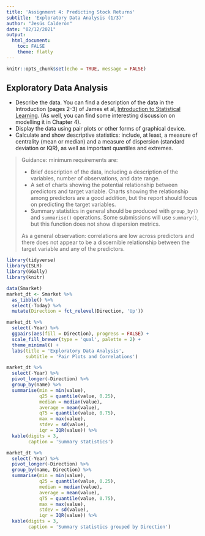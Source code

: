 ```yaml
---
title: 'Assignment 4: Predicting Stock Returns'
subtitle: 'Exploratory Data Analysis (1/3)'
author: "Jesús Calderón"
date: "02/12/2021"
output: 
  html_document:
    toc: FALSE
    theme: flatly
---
```


```r
knitr::opts_chunk$set(echo = TRUE, message = FALSE)
```




## Exploratory Data Analysis

+ Describe the data. You can find a description of the data in the Introduction (pages 2-3) of James et al, [Introduction to Statistical Learning](https://www.statlearning.com/). (As well, you can find some interesting discussion on modelling it in Chapter 4).
+ Display the data using pair plots or other forms of graphical device. 
+ Calculate and show descriptive statistics: include, at least, a measure of centrality (mean or median) and a measure of dispersion (standard deviation or IQR), as well as important quantiles and extremes.

> Guidance: minimum requirements are:
> 
> + Brief description of the data, including a description of the variables, number of observations, and date range.
> + A set of charts showing the potential relationship between predictors and target variable. Charts showing the relationship among predictors are a good addition, but the report should focus on predicting the target variables.
> + Summary statistics in general should be produced with `group_by()` and `summarise()` operations. Some submissions will use `summary()`, but this function does not show dispersion metrics.
>
> As a general observation: correlations are low across predictors and there does not appear to be a discernible relationship between the target variable and any of the predictors.

```r
library(tidyverse)
library(ISLR)
library(GGally)
library(knitr)
```

```r
data(Smarket)
market_dt <- Smarket %>%
  as_tibble() %>%
  select(-Today) %>%
  mutate(Direction = fct_relevel(Direction, 'Up'))
```

```r
market_dt %>%
  select(-Year) %>%
  ggpairs(aes(fill = Direction), progress = FALSE) +
  scale_fill_brewer(type = 'qual', palette = 2) +
  theme_minimal() +
  labs(title = 'Exploratory Data Analysis', 
       subtitle = 'Pair Plots and Correlations')
```


```r
market_dt %>%
  select(-Year) %>%
  pivot_longer(-Direction) %>%
  group_by(name) %>%
  summarise(min = min(value),
            q25 = quantile(value, 0.25),
            median = median(value),
            average = mean(value),
            q75 = quantile(value, 0.75),
            max = max(value),
            stdev = sd(value),
            iqr = IQR(value)) %>%
  kable(digits = 3, 
        caption = 'Summary statistics')
```


```r
market_dt %>%
  select(-Year) %>%
  pivot_longer(-Direction) %>%
  group_by(name, Direction) %>%
  summarise(min = min(value),
            q25 = quantile(value, 0.25),
            median = median(value),
            average = mean(value),
            q75 = quantile(value, 0.75),
            max = max(value),
            stdev = sd(value),
            iqr = IQR(value)) %>%
  kable(digits = 3, 
        caption = 'Summary statistics grouped by Direction')
```